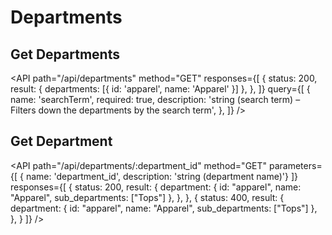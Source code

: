 
# Departments

## Get Departments

<API
path="/api/departments"
method="GET"
responses={[
{
status: 200,
result: { departments: [{ id: 'apparel', name: 'Apparel' }] },
},
]}
query={[
{
name: 'searchTerm',
required: true,
description:
'string (search term) – Filters down the departments by the search term',
},
]}
/>

## Get Department

<API
path="/api/departments/:department_id"
method="GET"
parameters={[
{ name: 'department_id', description: 'string (department name)'}
]}
responses={[
{
status: 200,
result: {
department: {
id: "apparel",
name: "Apparel",
sub_departments: ["Tops"]
},
},
},
{
status: 400,
result: {
department: {
id: "apparel",
name: "Apparel",
sub_departments: ["Tops"]
},
},
}
]}
/>

